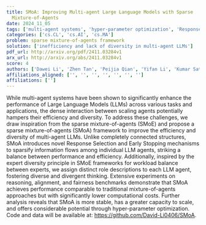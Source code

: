 ```yaml
---
title: SMoA: Improving Multi-agent Large Language Models with Sparse
  Mixture-of-Agents
date: 2024_11_05
tags: ['multi-agent systems', 'hyper-parameter optimization', 'Response Selection', 'expert diversity', 'Large Language Models', 'Early Stopping', 'fairness benchmarks', 'workload balance', 'alignment benchmarks', 'computational costs', 'sparse mixture-of-agents', 'diversity', 'efficiency', 'reasoning benchmarks']
categories: ['cs.CL', 'cs.AI', 'cs.MA']
problem: sparse mixture-of-agents framework
solution: ['inefficiency and lack of diversity in multi-agent LLMs']
pdf_url: http://arxiv.org/pdf/2411.03284v1
arx_url: http://arxiv.org/abs/2411.03284v1
score: 4
authors: ['Dawei Li', 'Zhen Tan', 'Peijia Qian', 'Yifan Li', 'Kumar Satvik Chaudhary', 'Lijie Hu', 'Jiayi Shen']
affiliations_aligned: ['', '', '', '', '', '', '']
affiliations: ['']
---
```



While multi-agent systems have been shown to significantly enhance the
performance of Large Language Models (LLMs) across various tasks and
applications, the dense interaction between scaling agents potentially hampers
their efficiency and diversity. To address these challenges, we draw
inspiration from the sparse mixture-of-agents (SMoE) and propose a sparse
mixture-of-agents (SMoA) framework to improve the efficiency and diversity of
multi-agent LLMs. Unlike completely connected structures, SMoA introduces novel
Response Selection and Early Stopping mechanisms to sparsify information flows
among individual LLM agents, striking a balance between performance and
efficiency. Additionally, inspired by the expert diversity principle in SMoE
frameworks for workload balance between experts, we assign distinct role
descriptions to each LLM agent, fostering diverse and divergent thinking.
Extensive experiments on reasoning, alignment, and fairness benchmarks
demonstrate that SMoA achieves performance comparable to traditional
mixture-of-agents approaches but with significantly lower computational costs.
Further analysis reveals that SMoA is more stable, has a greater capacity to
scale, and offers considerable potential through hyper-parameter optimization.
Code and data will be available at: https://github.com/David-Li0406/SMoA.